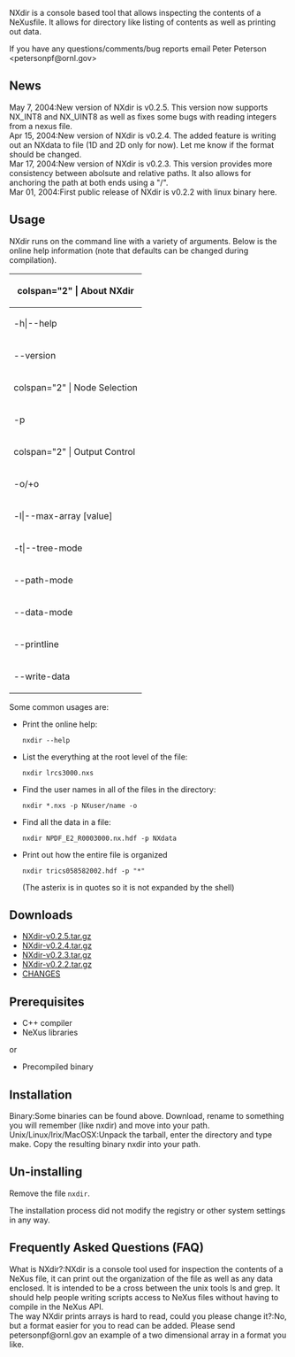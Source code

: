 NXdir is a console based tool that allows inspecting the contents of a NeXusfile. It allows for directory like listing of contents as well as printing out data.

If you have any questions/comments/bug reports email Peter Peterson <petersonpf@ornl.gov>

==News==
;May 7, 2004:New version of NXdir is v0.2.5. This version now supports NX_INT8 and NX_UINT8 as well as fixes some bugs with reading integers from a nexus file.
;Apr 15, 2004:New version of NXdir is v0.2.4. The added feature is writing out an NXdata to file (1D and 2D only for now). Let me know if the format should be changed.
;Mar 17, 2004:New version of NXdir is v0.2.3. This version provides more consistency between abolsute and relative paths. It also allows for anchoring the path at both ends using a "/".
;Mar 01, 2004:First public release of NXdir is v0.2.2 with linux binary here.

==Usage==
NXdir runs on the command line with a variety of arguments. Below is the online help information (note that defaults can be changed during compilation).
{| {{Template:Tablestyle}}
|-
! {{Template:Headcellstyle}} colspan="2" | About NXdir
|-
| -h<nowiki>|</nowiki>--help || Print this help information
|-
| --version || Print the version information
|-
! {{Template:Headcellstyle}} colspan="2" | Node Selection
|-
| -p || Path inside the file to look in. This can be absolute or relative and can be class or name of a given field. To anchor the path at the beginning or end place a "/" there. To specify that a level must exist, but the name or class can be anything, use a dot ".". To specify that any number of levels can exist, use a star "*".
|-
! {{Template:Headcellstyle}} colspan="2" | Output Control
|-
| -o/+o || Print (or not) the value of selected nodes, if possible. Defaults to false (+o).
|-
| -l<nowiki>|</nowiki>--max-array [value] || Change the number of elements that are printed for arrays. Forces "-o". (10)
|-
| -t<nowiki>|</nowiki>--tree-mode <value> || Sets the formatting of the tree. Allowed values are (script)|multi|tree
|-
| --path-mode <value> || Select whether paths are written with names or classes. Allowed values are (name)<nowiki>|</nowiki>class<nowiki>|</nowiki>both
|-
| --data-mode <value> || How data is printed. Allowed values are (script)
|-
| --printline <value> || How data is printed with respect to tree. Allowed values are (single).
|-
| --write-data <filename> || Select a file to write out selected NXdata to.
|}
Some common usages are:
*Print the online help: <pre>nxdir --help</pre>
*List the everything at the root level of the file: <pre>nxdir lrcs3000.nxs</pre>
*Find the user names in all of the files in the directory: <pre>nxdir *.nxs -p NXuser/name -o</pre>
*Find all the data in a file: <pre>nxdir NPDF_E2_R0003000.nx.hdf -p NXdata</pre>
*Print out how the entire file is organized <pre>nxdir trics058582002.hdf -p "*"</pre> (The asterix is in quotes so it is not expanded by the shell)

==Downloads==
*[ftp://ftp.neutron.anl.gov/nexus/NXdir/NXdir-0.2.5.tar.gz NXdir-v0.2.5.tar.gz]
*[ftp://ftp.neutron.anl.gov/nexus/NXdir/NXdir-0.2.5.tar.gz NXdir-v0.2.4.tar.gz]
*[ftp://ftp.neutron.anl.gov/nexus/NXdir/NXdir-0.2.5.tar.gz NXdir-v0.2.3.tar.gz]
*[ftp://ftp.neutron.anl.gov/nexus/NXdir/NXdir-0.2.5.tar.gz NXdir-v0.2.2.tar.gz]
*[ftp://ftp.neutron.anl.gov/nexus/NXdir/CHANGES CHANGES]

==Prerequisites==
*C++ compiler
*NeXus libraries
or
*Precompiled binary

==Installation==
;Binary:Some binaries can be found above. Download, rename to something you will remember (like nxdir) and move into your path.
;Unix/Linux/Irix/MacOSX:Unpack the tarball, enter the directory and type make. Copy the resulting binary nxdir into your path.

==Un-installing==
Remove the file <code>nxdir</code>.

The installation process did not modify the registry or other system settings in any way.

==Frequently Asked Questions (FAQ)==
;What is NXdir?:NXdir is a console tool used for inspection the contents of a NeXus file, it can print out the organization of the file as well as any data enclosed. It is intended to be a cross between the unix tools ls and grep. It should help people writing scripts access to NeXus files without having to compile in the NeXus API.
;The way NXdir prints arrays is hard to read, could you please change it?:No, but a format easier for you to read can be added. Please send petersonpf@ornl.gov an example of a two dimensional array in a format you like.